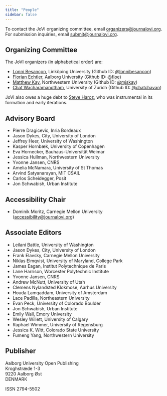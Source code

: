```yaml
---
title: "People"
sidebar: false
---
```


To contact the JoVI organizing committee, email [organizers@journalovi.org](mailto:organizers@journalovi.org).
For submission inquiries, email [submit@journalovi.org](mailto:submit@journalovi.org).

## Organizing Committee

The JoVI organizers (in alphabetical order) are:

- [Lonni Besançon](https://lonnibesancon.me/), Linköping University (Github ID: [@lonnibesancon](https://github.com/lonnibesancon))
- [Florian Echtler](https://floe.butterbrot.org/), Aalborg University (Github ID: [@floe](https://github.com/floe))
- [Matthew Kay](https://www.mjskay.com/), Northwestern University (Github ID: [@mjskay](https://github.com/mjskay))
- [Chat Wacharamanotham](https://chatchavan.github.io), University of Zurich (Github ID: [@chatchavan](https://github.com/chatchavan))

JoVI also owes a huge debt to [Steve Haroz](http://steveharoz.com/), who was instrumental in its formation and early iterations.

## Advisory Board

- Pierre Dragicevic, Inria Bordeaux
- Jason Dykes, City, University of London
- Jeffrey Heer, University of Washington
- Kasper Hornbæk, University of Copenhagen
- Eva Hornecker, Bauhaus-Universität Weimar
- Jessica Hullman, Northwestern University
- Yvonne Jansen, CNRS
- Amelia McNamara, University of St Thomas
- Arvind Satyanarayan, MIT CSAIL
- Carlos Scheidegger, Posit
- Jon Schwabish, Urban Institute

## Accessibility Chair

- Dominik Moritz, Carnegie Mellon University ([accessibility@journalovi.org](mailto:accessibility@journalovi.org))

## Associate Editors

- Leilani Battle, University of Washington
- Jason Dykes, City, University of London
- Frank Elavsky, Carnegie Mellon University
- Niklas Elmqvist, University of Maryland, College Park
- James Eagan, Institut Polytechnique de Paris
- Lane Harrison, Worcester Polytechnic Institute
- Yvonne Jansen, CNRS
- Andrew McNutt, University of Utah
- Clemens Nylandsted Klokmose, Aarhus University
- Houda Lamqaddam, University of Amsterdam
- Lace Padilla, Northeastern University
- Evan Peck, University of Colorado Boulder
- Jon Schwabish, Urban Institute
- Emily Wall, Emory University
- Wesley Willett, University of Calgary
- Raphael Wimmer, University of Regensburg
- Jessica K. Witt, Colorado State University
- Fumeng Yang, Northwestern University

## Publisher

Aalborg University Open Publishing<br/>
Kroghstræde 1-3<br/>
9220 Aalborg Øst<br/>
DENMARK

ISSN 2794-5502
